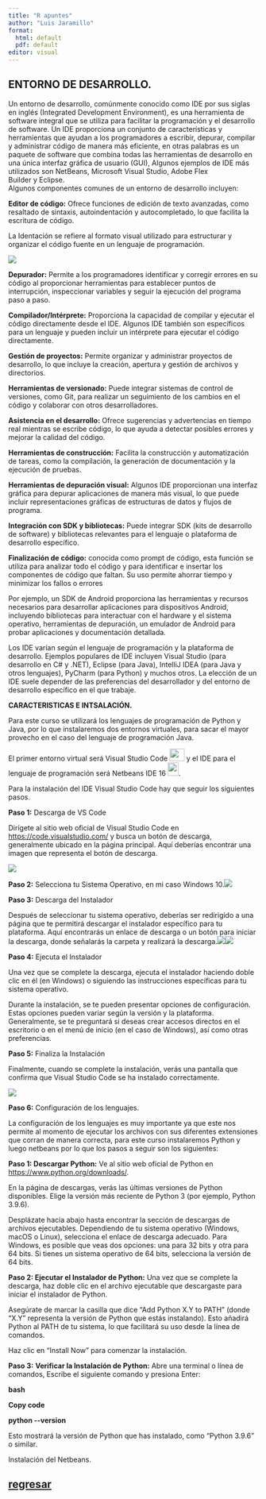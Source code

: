 ```yaml
---
title: "R apuntes"
author: "Luis Jaramillo"
format: 
  html: default
  pdf: default
editor: visual
---
```


## ENTORNO DE DESARROLLO.

Un entorno de desarrollo, comúnmente conocido como IDE por sus siglas en inglés (Integrated Development Environment), es una herramienta de software integral que se utiliza para facilitar la programación y el desarrollo de software. Un IDE proporciona un conjunto de características y herramientas que ayudan a los programadores a escribir, depurar, compilar y administrar código de manera más eficiente, en otras palabras es un paquete de software que combina todas las herramientas de desarrollo en una única interfaz gráfica de usuario (GUI), Algunos ejemplos de IDE más utilizados son NetBeans, Microsoft Visual Studio, Adobe Flex Builder y Eclipse.\
Algunos componentes comunes de un entorno de desarrollo incluyen:

**Editor de código:** Ofrece funciones de edición de texto avanzadas, como resaltado de sintaxis, autoindentación y autocompletado, lo que facilita la escritura de código.

La Identación se refiere al formato visual utilizado para estructurar y organizar el código fuente en un lenguaje de programación.

![](images/identación.png){fig-align="center"}

**Depurador:** Permite a los programadores identificar y corregir errores en su código al proporcionar herramientas para establecer puntos de interrupción, inspeccionar variables y seguir la ejecución del programa paso a paso.

**Compilador/Intérprete:** Proporciona la capacidad de compilar y ejecutar el código directamente desde el IDE. Algunos IDE también son específicos para un lenguaje y pueden incluir un intérprete para ejecutar el código directamente.

**Gestión de proyectos:** Permite organizar y administrar proyectos de desarrollo, lo que incluye la creación, apertura y gestión de archivos y directorios.

**Herramientas de versionado:** Puede integrar sistemas de control de versiones, como Git, para realizar un seguimiento de los cambios en el código y colaborar con otros desarrolladores.

**Asistencia en el desarrollo:** Ofrece sugerencias y advertencias en tiempo real mientras se escribe código, lo que ayuda a detectar posibles errores y mejorar la calidad del código.

**Herramientas de construcción:** Facilita la construcción y automatización de tareas, como la compilación, la generación de documentación y la ejecución de pruebas.

**Herramientas de depuración visual:** Algunos IDE proporcionan una interfaz gráfica para depurar aplicaciones de manera más visual, lo que puede incluir representaciones gráficas de estructuras de datos y flujos de programa.

**Integración con SDK y bibliotecas:** Puede integrar SDK (kits de desarrollo de software) y bibliotecas relevantes para el lenguaje o plataforma de desarrollo específico.

**Finalización de código:** conocida como prompt de código, esta función se utiliza para analizar todo el código y para identificar e insertar los componentes de código que faltan. Su uso permite ahorrar tiempo y minimizar los fallos o errores

Por ejemplo, un SDK de Android proporciona las herramientas y recursos necesarios para desarrollar aplicaciones para dispositivos Android, incluyendo bibliotecas para interactuar con el hardware y el sistema operativo, herramientas de depuración, un emulador de Android para probar aplicaciones y documentación detallada.

Los IDE varían según el lenguaje de programación y la plataforma de desarrollo. Ejemplos populares de IDE incluyen Visual Studio (para desarrollo en C# y .NET), Eclipse (para Java), IntelliJ IDEA (para Java y otros lenguajes), PyCharm (para Python) y muchos otros. La elección de un IDE suele depender de las preferencias del desarrollador y del entorno de desarrollo específico en el que trabaje.

**CARACTERISTICAS E INTSALACIÓN.**

Para este curso se utilizará los lenguajes de programación de Python y Java, por lo que instalaremos dos entornos virtuales, para sacar el mayor provecho en el caso del lenguaje de programación Java.

El primer entorno virtual será Visual Studio Code ![](images/icono_vscode.png){width="30" height="25"} y el IDE para el lenguaje de programación será Netbeans IDE 16 ![](images/netbeanslogo.png){width="22" height="27"}.

Para la instalación del IDE Visual Studio Code hay que seguir los siguientes pasos.

**Paso 1:** Descarga de VS Code

Dirígete al sitio web oficial de Visual Studio Code en <https://code.visualstudio.com/> y busca un botón de descarga, generalmente ubicado en la página principal. Aquí deberías encontrar una imagen que representa el botón de descarga.

![](images/descarga_vscode.png)

**Paso 2:** Selecciona tu Sistema Operativo, en mi caso Windows 10.![](images/descarga_vscode2.png)

**Paso 3:** Descarga del Instalador

Después de seleccionar tu sistema operativo, deberías ser redirigido a una página que te permitirá descargar el instalador específico para tu plataforma. Aquí encontrarás un enlace de descarga o un botón para iniciar la descarga, donde señalarás la carpeta y realizará la descarga.![](images/descarga_vscode3.png)![](images/descarga_vscode31.png)

**Paso 4:** Ejecuta el Instalador

Una vez que se complete la descarga, ejecuta el instalador haciendo doble clic en él (en Windows) o siguiendo las instrucciones específicas para tu sistema operativo.

Durante la instalación, se te pueden presentar opciones de configuración. Estas opciones pueden variar según la versión y la plataforma. Generalmente, se te preguntará si deseas crear accesos directos en el escritorio o en el menú de inicio (en el caso de Windows), así como otras preferencias.

**Paso 5:** Finaliza la Instalación

Finalmente, cuando se complete la instalación, verás una pantalla que confirma que Visual Studio Code se ha instalado correctamente.

![](images/descarga_vscode5.png)

**Paso 6:** Configuración de los lenguajes.

La configuración de los lenguajes es muy importante ya que este nos permite al momento de ejecutar los archivos con sus diferentes extensiones que corran de manera correcta, para este curso instalaremos Python y luego netbeans por lo que los pasos a seguir son los siguientes:

**Paso 1: Descargar Python:** Ve al sitio web oficial de Python en <https://www.python.org/downloads/>.

En la página de descargas, verás las últimas versiones de Python disponibles. Elige la versión más reciente de Python 3 (por ejemplo, Python 3.9.6).

Desplázate hacia abajo hasta encontrar la sección de descargas de archivos ejecutables. Dependiendo de tu sistema operativo (Windows, macOS o Linux), selecciona el enlace de descarga adecuado. Para Windows, es posible que veas dos opciones: una para 32 bits y otra para 64 bits. Si tienes un sistema operativo de 64 bits, selecciona la versión de 64 bits.

**Paso 2: Ejecutar el Instalador de Python:** Una vez que se complete la descarga, haz doble clic en el archivo ejecutable que descargaste para iniciar el instalador de Python.

Asegúrate de marcar la casilla que dice "Add Python X.Y to PATH" (donde "X.Y" representa la versión de Python que estás instalando). Esto añadirá Python al PATH de tu sistema, lo que facilitará su uso desde la línea de comandos.

Haz clic en "Install Now" para comenzar la instalación.

**Paso 3:** **Verificar la Instalación de Python:** Abre una terminal o línea de comandos, Escribe el siguiente comando y presiona Enter:

**bash**

**Copy code**

**python \--version**

Esto mostrará la versión de Python que has instalado, como "Python 3.9.6" o similar.

Instalación del Netbeans.

## [regresar](index.html)
